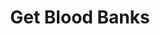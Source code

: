 ---
openapi: GET /abdm/uhi/v1/blood-bank/search/{request_id}
title: Get Blood Banks
description: User can get blood banks.
---